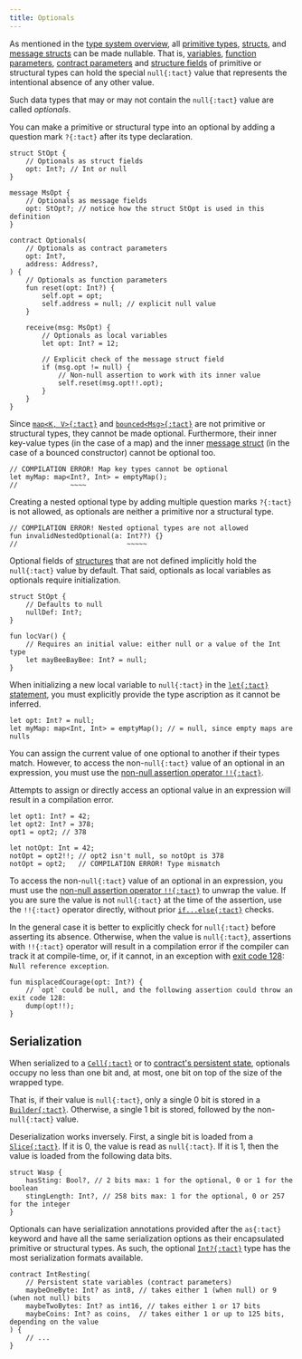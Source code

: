 ```yaml
---
title: Optionals
---
```


As mentioned in the [type system overview](/book/types#optionals), all [primitive types](/book/types#primitive-types), [structs][struct], and [message structs][message] can be made nullable. That is, [variables](/book/statements#let), [function parameters](/book/functions), [contract parameters](/book/contracts#parameters) and [structure fields][structure] of primitive or structural types can hold the special `null{:tact}` value that represents the intentional absence of any other value.

Such data types that may or may not contain the `null{:tact}` value are called _optionals_.

You can make a primitive or structural type into an optional by adding a question mark `?{:tact}` after its type declaration.

```tact
struct StOpt {
    // Optionals as struct fields
    opt: Int?; // Int or null
}

message MsOpt {
    // Optionals as message fields
    opt: StOpt?; // notice how the struct StOpt is used in this definition
}

contract Optionals(
    // Optionals as contract parameters
    opt: Int?,
    address: Address?,
) {
    // Optionals as function parameters
    fun reset(opt: Int?) {
        self.opt = opt;
        self.address = null; // explicit null value
    }

    receive(msg: MsOpt) {
        // Optionals as local variables
        let opt: Int? = 12;

        // Explicit check of the message struct field
        if (msg.opt != null) {
            // Non-null assertion to work with its inner value
            self.reset(msg.opt!!.opt);
        }
    }
}
```

Since [`map<K, V>{:tact}`](/book/maps) and [`bounced<Msg>{:tact}`](/book/bounced) are not primitive or structural types, they cannot be made optional. Furthermore, their inner key-value types (in the case of a map) and the inner [message struct][message] (in the case of a bounced constructor) cannot be optional too.

```tact
// COMPILATION ERROR! Map key types cannot be optional
let myMap: map<Int?, Int> = emptyMap();
//             ~~~~
```

Creating a nested optional type by adding multiple question marks `?{:tact}` is not allowed, as optionals are neither a primitive nor a structural type.

```tact
// COMPILATION ERROR! Nested optional types are not allowed
fun invalidNestedOptional(a: Int??) {}
//                           ~~~~~
```

Optional fields of [structures][structure] that are not defined implicitly hold the `null{:tact}` value by default. That said, optionals as local variables as optionals require initialization.

```tact
struct StOpt {
    // Defaults to null
    nullDef: Int?;
}

fun locVar() {
    // Requires an initial value: either null or a value of the Int type
    let mayBeeBayBee: Int? = null;
}
```

When initializing a new local variable to `null{:tact}` in the [`let{:tact}` statement](/book/statements#let), you must explicitly provide the type ascription as it cannot be inferred.

```tact
let opt: Int? = null;
let myMap: map<Int, Int> = emptyMap(); // = null, since empty maps are nulls
```

You can assign the current value of one optional to another if their types match. However, to access the non-`null{:tact}` value of an optional in an expression, you must use the [non-null assertion operator `!!{:tact}`](/book/operators#unary-non-null-assert).

Attempts to assign or directly access an optional value in an expression will result in a compilation error.

```tact
let opt1: Int? = 42;
let opt2: Int? = 378;
opt1 = opt2; // 378

let notOpt: Int = 42;
notOpt = opt2!!; // opt2 isn't null, so notOpt is 378
notOpt = opt2;   // COMPILATION ERROR! Type mismatch
```

To access the non-`null{:tact}` value of an optional in an expression, you must use the [non-null assertion operator `!!{:tact}`](/book/operators#unary-non-null-assert) to unwrap the value. If you are sure the value is not `null{:tact}` at the time of the assertion, use the `!!{:tact}` operator directly, without prior [`if...else{:tact}`](/book/statements#if-else) checks.

In the general case it is better to explicitly check for `null{:tact}` before asserting its absence. Otherwise, when the value is `null{:tact}`, assertions with `!!{:tact}` operator will result in a compilation error if the compiler can track it at compile-time, or, if it cannot, in an exception with [exit code 128](/book/exit-codes#128): `Null reference exception`.

```tact
fun misplacedCourage(opt: Int?) {
    // `opt` could be null, and the following assertion could throw an exit code 128:
    dump(opt!!);
}
```

## Serialization

When serialized to a [`Cell{:tact}`][cell] or to [contract's persistent state](/book/contracts#variables), optionals occupy no less than one bit and, at most, one bit on top of the size of the wrapped type.

That is, if their value is `null{:tact}`, only a single 0 bit is stored in a [`Builder{:tact}`][builder]. Otherwise, a single 1 bit is stored, followed by the non-`null{:tact}` value.

Deserialization works inversely. First, a single bit is loaded from a [`Slice{:tact}`][slice]. If it is 0, the value is read as `null{:tact}`. If it is 1, then the value is loaded from the following data bits.

```tact
struct Wasp {
    hasSting: Bool?, // 2 bits max: 1 for the optional, 0 or 1 for the boolean
    stingLength: Int?, // 258 bits max: 1 for the optional, 0 or 257 for the integer
}
```

Optionals can have serialization annotations provided after the `as{:tact}` keyword and have all the same serialization options as their encapsulated primitive or structural types. As such, the optional [`Int?{:tact}`](/book/integers) type has the most serialization formats available.

```tact
contract IntResting(
    // Persistent state variables (contract parameters)
    maybeOneByte: Int? as int8, // takes either 1 (when null) or 9 (when not null) bits
    maybeTwoBytes: Int? as int16, // takes either 1 or 17 bits
    maybeCoins: Int? as coins,  // takes either 1 or up to 125 bits, depending on the value
) {
    // ...
}
```

[cell]: /book/cells#cells
[builder]: /book/cells#builders
[slice]: /book/cells#slices
[struct]: /book/structs-and-messages#structs
[message]: /book/structs-and-messages#messages
[structure]: /book/structs-and-messages
